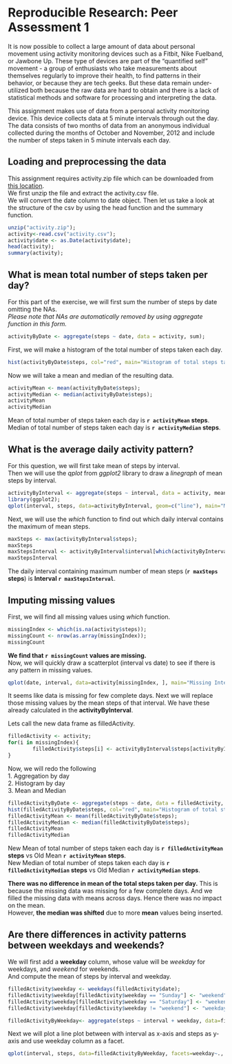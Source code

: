 # Reproducible Research: Peer Assessment 1
It is now possible to collect a large amount of data about personal movement using activity monitoring devices such as a Fitbit, Nike Fuelband, or Jawbone Up. These type of devices are part of the "quantified self" movement - a group of enthusiasts who take measurements about themselves regularly to improve their health, to find patterns in their behavior, or because they are tech geeks. But these data remain under-utilized both because the raw data are hard to obtain and there is a lack of statistical methods and software for processing and interpreting the data.

This assignment makes use of data from a personal activity monitoring device. This device collects data at 5 minute intervals through out the day. The data consists of two months of data from an anonymous individual collected during the months of October and November, 2012 and include the number of steps taken in 5 minute intervals each day.

## Loading and preprocessing the data

This assignment requires activity.zip file which can be downloaded from [this location](https://d396qusza40orc.cloudfront.net/repdata%2Fdata%2Factivity.zip).  
We first unzip the file and extract the activity.csv file.  
We will convert the date column to date object.
Then let us take a look at the structure of the csv by using the head function and the summary function.

```r
unzip("activity.zip");
activity<-read.csv("activity.csv");
activity$date <- as.Date(activity$date);
head(activity);
summary(activity);
```


## What is mean total number of steps taken per day?
For this part of the exercise, we will first sum the number of steps by date omitting the NAs.  
_Please note that NAs are automatically removed by using aggregate function in this form._  
```r
activityByDate <- aggregate(steps ~ date, data = activity, sum);
```
First, we will make a histogram of the total number of steps taken each day.  
```r
hist(activityByDate$steps, col="red", main="Histogram of total steps taken daily", xlab="Total steps taken daily");
```
Now we will take a mean and median of the resulting data.
```r
activityMean <- mean(activityByDate$steps);
activityMedian <- median(activityByDate$steps);
activityMean
activityMedian
```

Mean of total number of steps taken each day is **`r activityMean` steps**.  
Median of total number of steps taken each day is **`r activityMedian` steps**.

## What is the average daily activity pattern?
For this question, we will first take mean of steps by interval.  
Then we will use the *qplot* from *ggplot2* library to draw a *linegraph* of mean steps by interval.  
```r
activityByInterval <- aggregate(steps ~ interval, data = activity, mean);
library(ggplot2);
qplot(interval, steps, data=activityByInterval, geom=c("line"), main="Mean daily steps by interval", ylab="Mean Steps");
```

Next, we will use the *which* function to find out which daily interval contains the maximum of mean steps.

```r
maxSteps <- max(activityByInterval$steps);
maxSteps
maxStepsInterval <- activityByInterval$interval[which(activityByInterval$steps == maxSteps)];
maxStepsInterval
```

The daily interval containing maximum number of mean steps (**`r maxSteps` steps**) is **Interval  `r maxStepsInterval`**.

## Imputing missing values
First, we will find all missing values using *which* function.  
```r
missingIndex <- which(is.na(activity$steps));
missingCount <- nrow(as.array(missingIndex));
missingCount
```

**We find that `r missingCount` values are missing.**    
Now, we will quickly draw a scatterplot (interval vs date) to see if there is any pattern in missing values.  

```r
qplot(date, interval, data=activity[missingIndex, ], main="Missing Interval scatterplot", ylab="Missing Intervals");
```

It seems like data is missing for few complete days.
Next we will replace those missing values by the mean steps of that interval. We have these already calculated in the **activityByInterval**.  
  
Lets call the new data frame as filledActivity.

```r
filledActivity <- activity;
for(i in missingIndex){
        filledActivity$steps[i] <- activityByInterval$steps[activityByInterval$interval == filledActivity$interval[i]];
}
```

Now, we will redo the following  
1. Aggregation by day  
2. Histogram by day  
3. Mean and Median  

```r
filledActivityByDate <- aggregate(steps ~ date, data = filledActivity, sum);
hist(filledActivityByDate$steps, col="red", main="Histogram of total steps taken daily (filled)", xlab="Total steps taken daily (filled)");
filledActivityMean <- mean(filledActivityByDate$steps);
filledActivityMedian <- median(filledActivityByDate$steps);
filledActivityMean
filledActivityMedian
```

New Mean of total number of steps taken each day is **`r filledActivityMean` steps** vs Old Mean **`r activityMean` steps**.  
New Median of total number of steps taken each day is **`r filledActivityMedian` steps** vs Old Median **`r activityMedian` steps**.  
  
  
**There was no difference in mean of the total steps taken per day.** This is because the missing data was missing for a few complete days. And we filled the missing data with means across days. Hence there was no impact on the mean.  
However, **the median was shifted** due to more **mean** values being inserted.


## Are there differences in activity patterns between weekdays and weekends?

We will first add a **weekday** column, whose value will be *weekday* for weekdays, and *weekend* for weekends.  
And compute the mean of steps by interval and weekday.  
```r
filledActivity$weekday <- weekdays(filledActivity$date);
filledActivity$weekday[filledActivity$weekday == "Sunday"] <- "weekend";
filledActivity$weekday[filledActivity$weekday == "Saturday"] <- "weekend";
filledActivity$weekday[filledActivity$weekday != "weekend"] <- "weekday";

filledActivityByWeekday<- aggregate(steps ~ interval + weekday, data=filledActivity, mean);
```

Next we will plot a line plot between with interval as x-axis and steps as y-axis and use weekday column as a facet.  
```r
qplot(interval, steps, data=filledActivityByWeekday, facets=weekday~., geom=c("line"), ylab="Number of steps");
```

